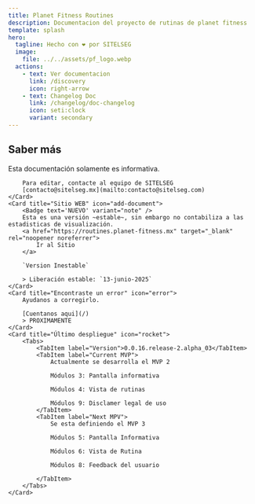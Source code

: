 ```yaml
---
title: Planet Fitness Routines
description: Documentacion del proyecto de rutinas de planet fitness
template: splash
hero:
  tagline: Hecho con ❤️ por SITELSEG
  image:
    file: ../../assets/pf_logo.webp
  actions:
    - text: Ver documentacion
      link: /discovery
      icon: right-arrow
    - text: Changelog Doc
      link: /changelog/doc-changelog
      icon: seti:clock
      variant: secondary
---
```



## Saber más

<CardGrid stagger>
	<Card title="Editar documento" icon="pencil">
		Esta documentación solamente es informativa.

		Para editar, contacte al equipo de SITELSEG
		[contacto@sitelseg.mx](mailto:contacto@sitelseg.com)
	</Card>
	<Card title="Sitio WEB" icon="add-document">
		<Badge text='NUEVO' variant="note" />
		Esta es una versión ~estable~, sin embargo no contabiliza a las estadisticas de visualización.
		<a href="https://routines.planet-fitness.mx" target="_blank" rel="noopener noreferrer">
			Ir al Sitio
		</a>

		`Version Inestable`

		> Liberación estable: `13-junio-2025`
	</Card>
	<Card title="Encontraste un error" icon="error">
		Ayudanos a corregirlo.

		[Cuentanos aqui](/)
		> PROXIMAMENTE
	</Card>
	<Card title="Último despliegue" icon="rocket">
		<Tabs>
			<TabItem label="Version">0.0.16.release-2.alpha_03</TabItem>
			<TabItem label="Current MVP">
				Actualmente se desarrolla el MVP 2

				Módulos 3: Pantalla informativa

				Módulos 4: Vista de rutinas

				Módulos 9: Disclamer legal de uso
			</TabItem>
			<TabItem label="Next MPV">
				Se esta definiendo el MVP 3

				Módulos 5: Pantalla Informativa

				Módulos 6: Vista de Rutina

				Módulos 8: Feedback del usuario

			</TabItem>
		</Tabs>
	</Card>
</CardGrid>
